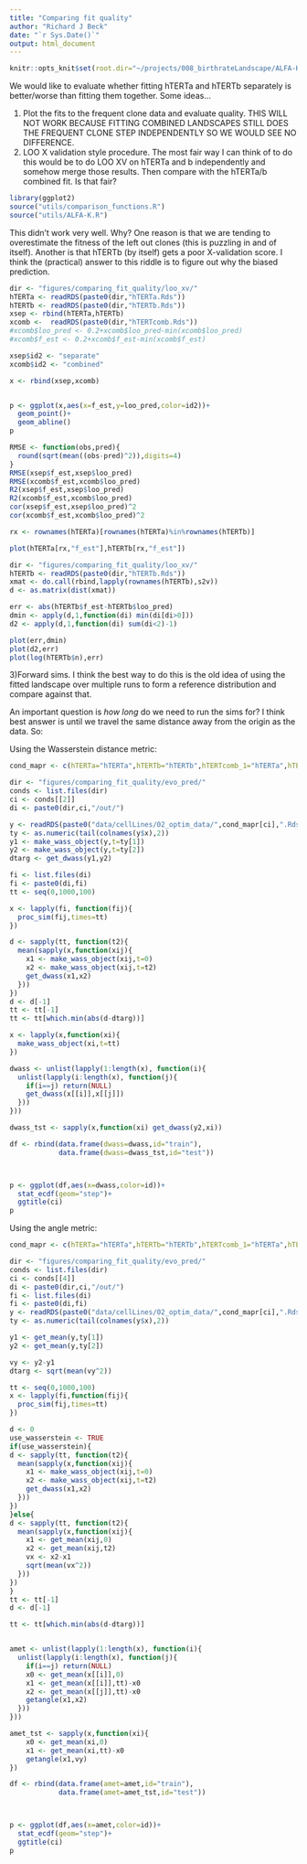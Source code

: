 ```yaml
---
title: "Comparing fit quality"
author: "Richard J Beck"
date: "`r Sys.Date()`"
output: html_document
---
```


```r
knitr::opts_knit$set(root.dir="~/projects/008_birthrateLandscape/ALFA-K/")
```

We would like to evaluate whether fitting hTERTa and hTERTb separately is better/worse than fitting them together. Some ideas...

1) Plot the fits to the frequent clone data and evaluate quality. THIS WILL NOT WORK BECAUSE FITTING COMBINED LANDSCAPES STILL DOES THE FREQUENT CLONE STEP INDEPENDENTLY SO WE WOULD SEE NO DIFFERENCE. 
2) LOO X validation style procedure. The most fair way I can think of to do this would be to do LOO XV on hTERTa and b independently and somehow merge those results. Then compare with the hTERTa/b combined fit. Is that fair?



```r
library(ggplot2)
source("utils/comparison_functions.R")
source("utils/ALFA-K.R")
```
This didn't work very well. Why? One reason is that we are tending to overestimate the fitness of the left out clones (this is puzzling in and of itself). Another is that hTERTb (by itself) gets a poor X-validation score. I think the (practical) answer to this riddle is to figure out why the biased prediction. 

```r

dir <- "figures/comparing_fit_quality/loo_xv/"
hTERTa <- readRDS(paste0(dir,"hTERTa.Rds"))
hTERTb <- readRDS(paste0(dir,"hTERTb.Rds"))
xsep <- rbind(hTERTa,hTERTb)
xcomb <-  readRDS(paste0(dir,"hTERTcomb.Rds"))
#xcomb$loo_pred <- 0.2+xcomb$loo_pred-min(xcomb$loo_pred)
#xcomb$f_est <- 0.2+xcomb$f_est-min(xcomb$f_est)

xsep$id2 <- "separate"
xcomb$id2 <- "combined"

x <- rbind(xsep,xcomb)


p <- ggplot(x,aes(x=f_est,y=loo_pred,color=id2))+
  geom_point()+
  geom_abline()
p

RMSE <- function(obs,pred){
  round(sqrt(mean((obs-pred)^2)),digits=4)
}
RMSE(xsep$f_est,xsep$loo_pred)
RMSE(xcomb$f_est,xcomb$loo_pred)
R2(xsep$f_est,xsep$loo_pred)
R2(xcomb$f_est,xcomb$loo_pred)
cor(xsep$f_est,xsep$loo_pred)^2
cor(xcomb$f_est,xcomb$loo_pred)^2

rx <- rownames(hTERTa)[rownames(hTERTa)%in%rownames(hTERTb)]

plot(hTERTa[rx,"f_est"],hTERTb[rx,"f_est"])
```
```r

dir <- "figures/comparing_fit_quality/loo_xv/"
hTERTb <- readRDS(paste0(dir,"hTERTb.Rds"))
xmat <- do.call(rbind,lapply(rownames(hTERTb),s2v))
d <- as.matrix(dist(xmat))

err <- abs(hTERTb$f_est-hTERTb$loo_pred)
dmin <- apply(d,1,function(di) min(di[di>0]))
d2 <- apply(d,1,function(di) sum(di<2)-1)

plot(err,dmin)
plot(d2,err)
plot(log(hTERTb$n),err)
```

3)Forward sims. I think the best way to do this is the old idea of using the fitted landscape over multiple runs to form a reference distribution and compare against that. 

An important question is *how long* do we need to run the sims for? I think best answer is until we travel the same distance away from the origin as the data. So:

Using the Wasserstein distance metric:
```r

cond_mapr <- c(hTERTa="hTERTa",hTERTb="hTERTb",hTERTcomb_1="hTERTa",hTERTcomb_2="hTERTb")

dir <- "figures/comparing_fit_quality/evo_pred/"
conds <- list.files(dir)
ci <- conds[[2]]
di <- paste0(dir,ci,"/out/")

y <- readRDS(paste0("data/cellLines/02_optim_data/",cond_mapr[ci],".Rds"))
ty <- as.numeric(tail(colnames(y$x),2))
y1 <- make_wass_object(y,t=ty[1])
y2 <- make_wass_object(y,t=ty[2])
dtarg <- get_dwass(y1,y2)

fi <- list.files(di)
fi <- paste0(di,fi)
tt <- seq(0,1000,100)

x <- lapply(fi, function(fij){
  proc_sim(fij,times=tt)
})

d <- sapply(tt, function(t2){
  mean(sapply(x,function(xij){
    x1 <- make_wass_object(xij,t=0)
    x2 <- make_wass_object(xij,t=t2)
    get_dwass(x1,x2)
  }))
})
d <- d[-1]
tt <- tt[-1]
tt <- tt[which.min(abs(d-dtarg))]

x <- lapply(x,function(xi){
  make_wass_object(xi,t=tt)
})

dwass <- unlist(lapply(1:length(x), function(i){
  unlist(lapply(i:length(x), function(j){
    if(i==j) return(NULL)
    get_dwass(x[[i]],x[[j]])
  }))
}))

dwass_tst <- sapply(x,function(xi) get_dwass(y2,xi))

df <- rbind(data.frame(dwass=dwass,id="train"),
            data.frame(dwass=dwass_tst,id="test"))



p <- ggplot(df,aes(x=dwass,color=id))+
  stat_ecdf(geom="step")+
  ggtitle(ci)
p

```

Using the angle metric:

```r

cond_mapr <- c(hTERTa="hTERTa",hTERTb="hTERTb",hTERTcomb_1="hTERTa",hTERTcomb_2="hTERTb")

dir <- "figures/comparing_fit_quality/evo_pred/"
conds <- list.files(dir)
ci <- conds[[4]]
di <- paste0(dir,ci,"/out/")
fi <- list.files(di)
fi <- paste0(di,fi)
y <- readRDS(paste0("data/cellLines/02_optim_data/",cond_mapr[ci],".Rds"))
ty <- as.numeric(tail(colnames(y$x),2))

y1 <- get_mean(y,ty[1])
y2 <- get_mean(y,ty[2])

vy <- y2-y1
dtarg <- sqrt(mean(vy^2))

tt <- seq(0,1000,100)
x <- lapply(fi,function(fij){
  proc_sim(fij,times=tt)
})

d <- 0
use_wasserstein <- TRUE
if(use_wasserstein){
d <- sapply(tt, function(t2){
  mean(sapply(x,function(xij){
    x1 <- make_wass_object(xij,t=0)
    x2 <- make_wass_object(xij,t=t2)
    get_dwass(x1,x2)
  }))
})
}else{
d <- sapply(tt, function(t2){
  mean(sapply(x,function(xij){
    x1 <- get_mean(xij,0)
    x2 <- get_mean(xij,t2)
    vx <- x2-x1
    sqrt(mean(vx^2))
  }))
})
}
tt <- tt[-1]
d <- d[-1]

tt <- tt[which.min(abs(d-dtarg))]


amet <- unlist(lapply(1:length(x), function(i){
  unlist(lapply(i:length(x), function(j){
    if(i==j) return(NULL)
    x0 <- get_mean(x[[i]],0)
    x1 <- get_mean(x[[i]],tt)-x0
    x2 <- get_mean(x[[j]],tt)-x0
    getangle(x1,x2)
  }))
}))

amet_tst <- sapply(x,function(xi){
    x0 <- get_mean(xi,0)
    x1 <- get_mean(xi,tt)-x0
    getangle(x1,vy)
})

df <- rbind(data.frame(amet=amet,id="train"),
            data.frame(amet=amet_tst,id="test"))



p <- ggplot(df,aes(x=amet,color=id))+
  stat_ecdf(geom="step")+
  ggtitle(ci)
p

```